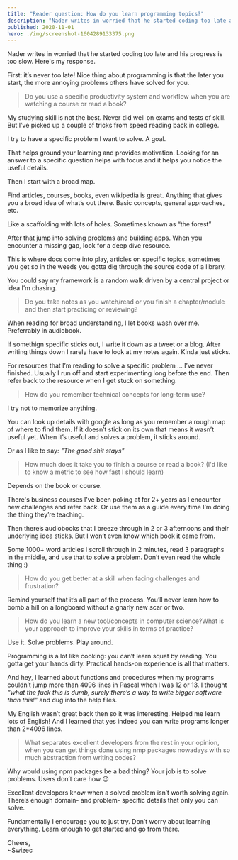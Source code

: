 ---
title: "Reader question: How do you learn programming topics?"
description: "Nader writes in worried that he started coding too late and his progress is too slow. Here's my response."
published: 2020-11-01
hero: ./img/screenshot-1604289133375.png
---

Nader writes in worried that he started coding too late and his progress is too slow. Here's my response.

First: it’s never too late! Nice thing about programming is that the later you start, the more annoying problems others have solved for you.

> Do you use a specific productivity system and workflow when you are watching a course or read a book?

My studying skill is not the best. Never did well on exams and tests of skill. But I’ve picked up a couple of tricks from speed reading back in college.

I try to have a specific problem I want to solve. A goal.

That helps ground your learning and provides motivation. Looking for an answer to a specific question helps with focus and it helps you notice the useful details.

Then I start with a broad map.

Find articles, courses, books, even wikipedia is great. Anything that gives you a broad idea of what’s out there. Basic concepts, general approaches, etc.

Like a scaffolding with lots of holes. Sometimes known as “the forest”

After that jump into solving problems and building apps. When you encounter a missing gap, look for a deep dive resource.

This is where docs come into play, articles on specific topics, sometimes you get so in the weeds you gotta dig through the source code of a library.

You could say my framework is a random walk driven by a central project or idea I’m chasing.

> Do you take notes as you watch/read or you finish a chapter/module and then start practicing or reviewing?

When reading for broad understanding, I let books wash over me. Preferrably in audiobook.

If somethign specific sticks out, I write it down as a tweet or a blog. After writing things down I rarely have to look at my notes again. Kinda just sticks.

For resources that I’m reading to solve a specific problem ... I’ve never finished. Usually I run off and start experimenting long before the end. Then refer back to the resource when I get stuck on something.

> How do you remember technical concepts for long-term use?

I try not to memorize anything.

You can look up details with google as long as you remember a rough map of where to find them. If it doesn’t stick on its own that means it wasn’t useful yet. When it’s useful and solves a problem, it sticks around.

Or as I like to say: _"The good shit stays"_

> How much does it take you to finish a course or read a book? (I'd like to know a metric to see how fast I should learn)

Depends on the book or course.

There's business courses I’ve been poking at for 2+ years as I encounter new challenges and refer back. Or use them as a guide every time I’m doing the thing they’re teaching.

Then there’s audiobooks that I breeze through in 2 or 3 afternoons and their underlying idea sticks. But I won’t even know which book it came from.

Some 1000+ word articles I scroll through in 2 minutes, read 3 paragraphs in the middle, and use that to solve a problem. Don’t even read the whole thing :)

> How do you get better at a skill when facing challenges and frustration?

Remind yourself that it’s all part of the process. You’ll never learn how to bomb a hill on a longboard without a gnarly new scar or two.

> How do you learn a new tool/concepts in computer science?What is your approach to improve your skills in terms of practice?

Use it. Solve problems. Play around.

Programming is a lot like cooking: you can’t learn squat by reading. You gotta get your hands dirty. Practical hands-on experience is all that matters.

And hey, I learned about functions and procedures when my programs couldn’t jump more than 4096 lines in Pascal when I was 12 or 13. I thought _“what the fuck this is dumb, surely there’s a way to write bigger software than this!”_ and dug into the help files.

My English wasn’t great back then so it was interesting. Helped me learn lots of English! And I learned that yes indeed you can write programs longer than 2\*4096 lines.

> What separates excellent developers from the rest in your opinion, when you can get things done using nmp packages nowadays with so much abstraction from writing codes?

Why would using npm packages be a bad thing? Your job is to solve problems. Users don’t care how 😉

Excellent developers know when a solved problem isn’t worth solving again. There’s enough domain- and problem- specific details that only you can solve.

Fundamentally I encourage you to just try. Don’t worry about learning everything. Learn enough to get started and go from there.

Cheers,<br/>
~Swizec
